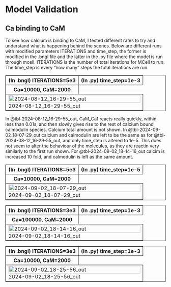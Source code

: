 # Model Validation

## Ca binding to CaM

To see how calcium is binding to CaM, I tested different rates to try and understand what is happening behind the scenes. Below are different runs with modified parameters ITERATIONS and time_step, the former is modified in the .bngl file and the latter in the .py file where the model is run through mcell. ITERATIONS is the number of total iterations for MCell to run. The time_step is every "how many" steps the total iterations are run.

::: {#tbl-2024-08-12_16-29-55_out}
<table border="1" style="border-collapse: collapse; width: 100%;">
  <tr>
    <th style="border: 1px solid black;">(In .bngl) ITERATIONS=5e3</th>
    <th style="border: 1px solid black;">(In .py) time_step=1e-3</th>
  </tr>
    <th style="border: 1px solid black;"> Ca=10000, CaM=2000 </th>
  </tr>
  <tr>
    <td colspan="2" style="border: 1px solid black;"> 
        <img src="40-results-figures/2024-08-12_16-29-55_out.png" alt="2024-08-12_16-29-55_out" style="width:100%;">
        <div>2024-08-12_16-29-55_out</div>
    </td>
  </tr>
</table>

:::

In @tbl-2024-08-12_16-29-55_out, CaM_Ca1 reacts really quickly, within less than 0.01s, and then slowly gives rise to the rest of calcium bound calmodulin species. Calcium total amount is not shown. 
In @tbl-2024-09-02_18-07-29_out calcium and calmodulin are left to be the same as for @tbl-2024-08-12_16-29-55_out, and only time_step is altered to 1e-5. This does not seem to alter the behaviour of the molecules, as they are reactin very similarly to the first run shown.
For @tbl-2024-09-02_18-14-16_out calcim is increased 10 fold, and calmodulin is left as the same amount. 


::: {#tbl-2024-09-02_18-07-29_out}
<table border="1" style="border-collapse: collapse; width: 100%;">
  <tr>
    <th style="border: 1px solid black;">(In .bngl) ITERATIONS=5e3</th>
    <th style="border: 1px solid black;">(In .py) time_step=1e-5</th>
  </tr>
    <th style="border: 1px solid black;"> Ca=10000, CaM=2000 </th>
  </tr>
  <tr>
    <td colspan="2" style="border: 1px solid black;"> 
        <img src="40-results-figures/2024-09-02_18-07-29_out.png" alt="2024-09-02_18-07-29_out" style="width:100%;">
        <div>2024-09-02_18-07-29_out</div>
    </td>
  </tr>
</table>

:::

::: {#tbl-2024-09-02_18-14-16_out}
<table border="1" style="border-collapse: collapse; width: 100%;">
  <tr>
    <th style="border: 1px solid black;">(In .bngl) ITERATIONS=3e3</th>
    <th style="border: 1px solid black;">(In .py) time_step=1e-3</th>
  </tr>
    <th style="border: 1px solid black;"> Ca=100000, CaM=2000 </th>
  </tr>
  <tr>
    <td colspan="2" style="border: 1px solid black;"> 
        <img src="40-results-figures/2024-09-02_18-14-16_out.png" alt="2024-09-02_18-14-16_out" style="width:100%;">
        <div>2024-09-02_18-14-16_out</div>
    </td>
  </tr>
</table>

:::


::: {#tbl-2024-09-02_18-25-56_out}
<table border="1" style="border-collapse: collapse; width: 100%;">
  <tr>
    <th style="border: 1px solid black;">(In .bngl) ITERATIONS=3e3</th>
    <th style="border: 1px solid black;">(In .py) time_step=1e-3</th>
  </tr>
    <th style="border: 1px solid black;"> Ca=10000, CaM=2000 </th>
  </tr>
  <tr>
    <td colspan="2" style="border: 1px solid black;"> 
        <img src="40-results-figures/2024-09-02_18-25-56_out.png" alt="2024-09-02_18-25-56_out" style="width:100%;">
        <div>2024-09-02_18-25-56_out</div>
    </td>
  </tr>
</table>

:::